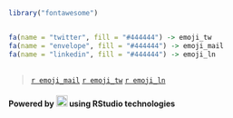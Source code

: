 

```r
library("fontawesome")


fa(name = "twitter", fill = "#444444") -> emoji_tw
fa(name = "envelope", fill = "#444444") -> emoji_mail
fa(name = "linkedin", fill = "#444444") -> emoji_ln



```


> [`r emoji_mail`](mailto: cruz.julian.mauricio@gmail.com) [`r emoji_tw`](https://twitter.com/Cruz_Julian_){target="_blank"} [`r emoji_ln`](https://www.linkedin.com/in/cruzjulian/){target="_blank"}

#### Powered by [![](logo.png){style="height:20px"}](index.html) using RStudio technologies
